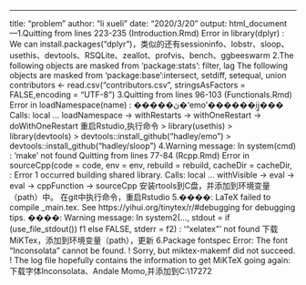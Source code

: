 ---
title: "problem"
author: "li xueli"
date: "2020/3/20"
output: html_document
---1.Quitting from lines 223-235 (Introduction.Rmd) Error in library(dplyr) :
  We can install.packages(“dplyr”)，类似的还有sessioninfo、lobstr、sloop、usethis、devtools、RSQLite、zeallot、profvis、bench、ggbeeswarm
  2.The following objects are masked from 'package:stats': filter, lag
The following objects are masked from 'package:base':intersect, setdiff, setequal, union
contributors <- read.csv("contributors.csv", stringsAsFactors = FALSE,encoding = "UTF-8")
3.Quitting from lines 96-103 (Functionals.Rmd) 
Error in loadNamespace(name) : �����ڽ�'emo'������ֵĳ̼���
Calls: local ... loadNamespace -> withRestarts -> withOneRestart -> doWithOneRestart
重启Rstudio,执行命令
> library(usethis)
> library(devtools)
> devtools::install_github("hadley/emo")
> devtools::install_github("hadley/sloop")
4.Warning message:
In system(cmd) : 'make' not found
Quitting from lines 77-84 (Rcpp.Rmd) 
Error in sourceCpp(code = code, env = env, rebuild = rebuild, cacheDir = cacheDir,  : 
  Error 1 occurred building shared library.
Calls: local ... withVisible -> eval -> eval -> cppFunction -> sourceCpp
安装rtools到C盘，并添加到环境变量（path）中。
在git中执行命令，重启Rstudio
5.����: LaTeX failed to compile _main.tex. See https://yihui.org/tinytex/r/#debugging for debugging tips.
����: Warning message:
In system2(..., stdout = if (use_file_stdout()) f1 else FALSE, stderr = f2) :
  '"xelatex"' not found
下载MiKTex，添加到环境变量（path），更新
6.Package fontspec Error: The font "Inconsolata" cannot be found.
! Sorry, but miktex-makemf did not succeed.
! The log file hopefully contains the information to get MiKTeX going again:
下载字体Inconsolata、Andale Momo,并添加到C:\Users\17272
